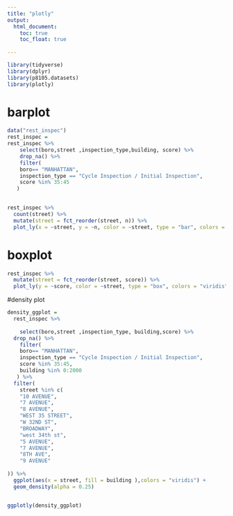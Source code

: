 ```yaml
---
title: "plotly"
output: 
  html_document:
    toc: true
    toc_float: true
   
---
```

```r
library(tidyverse)
library(dplyr)
library(p8105.datasets)
library(plotly)

```


# barplot
```r
data("rest_inspec")
rest_inspec = 
rest_inspec %>% 
    select(boro,street ,inspection_type,building, score) %>% 
    drop_na() %>% 
    filter(
    boro== "MANHATTAN",
    inspection_type == "Cycle Inspection / Initial Inspection",
    score %in% 35:45
   )
   

rest_inspec %>% 
  count(street) %>% 
  mutate(street = fct_reorder(street, n)) %>% 
  plot_ly(x = ~street, y = ~n, color = ~street, type = "bar", colors = "viridis")


```


# boxplot
```r
rest_inspec %>% 
  mutate(street = fct_reorder(street, score)) %>% 
  plot_ly(y = ~score, color = ~street, type = "box", colors = "viridis")
```



#density plot
```r
density_ggplot = 
  rest_inspec %>%
  
    select(boro,street ,inspection_type, building,score) %>% 
  drop_na() %>% 
    filter(
    boro== "MANHATTAN",
    inspection_type == "Cycle Inspection / Initial Inspection",
    score %in% 35:45,
    building %in% 0:2000
   ) %>%
  filter( 
    street %in% c(
    "10 AVENUE", 
    "7 AVENUE",
    "8 AVENUE",
    "WEST 35 STREET",
    "W 32ND ST",
    "BROADWAY",
    "west 34th st",	
    "5 AVENUE",	
    "7 AVENUE",
    "8TH AVE",
    "9 AVENUE"
   
)) %>% 
  ggplot(aes(x = street, fill = building ),colors = "viridis") +
  geom_density(alpha = 0.25) 


ggplotly(density_ggplot)
```






